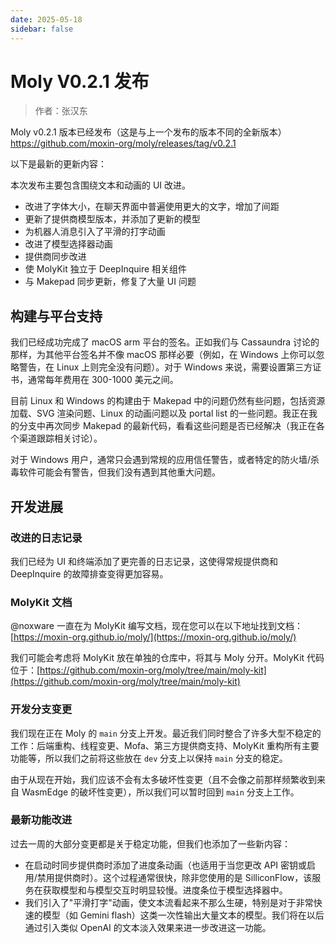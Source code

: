 ```yaml
---
date: 2025-05-18
sidebar: false
---
```


# Moly V0.2.1  发布

> 作者：张汉东

Moly  v0.2.1 版本已经发布（这是与上一个发布的版本不同的全新版本） https://github.com/moxin-org/moly/releases/tag/v0.2.1

以下是最新的更新内容：

本次发布主要包含围绕文本和动画的 UI 改进。

- 改进了字体大小，在聊天界面中普遍使用更大的文字，增加了间距
- 更新了提供商模型版本，并添加了更新的模型
- 为机器人消息引入了平滑的打字动画
- 改进了模型选择器动画
- 提供商同步改进
- 使 MolyKit 独立于 DeepInquire 相关组件
- 与 Makepad 同步更新，修复了大量 UI 问题

## 构建与平台支持

我们已经成功完成了 macOS arm 平台的签名。正如我们与 Cassaundra 讨论的那样，为其他平台签名并不像 macOS 那样必要（例如，在 Windows 上你可以忽略警告，在 Linux 上则完全没有问题）。对于 Windows 来说，需要设置第三方证书，通常每年费用在 300-1000 美元之间。

目前 Linux 和 Windows 的构建由于 Makepad 中的问题仍然有些问题，包括资源加载、SVG 渲染问题、Linux 的动画问题以及 portal list 的一些问题。我正在我的分支中再次同步 Makepad 的最新代码，看看这些问题是否已经解决（我正在各个渠道跟踪相关讨论）。

对于 Windows 用户，通常只会遇到常规的应用信任警告，或者特定的防火墙/杀毒软件可能会有警告，但我们没有遇到其他重大问题。

## 开发进展

### 改进的日志记录

我们已经为 UI 和终端添加了更完善的日志记录，这使得常规提供商和 DeepInquire 的故障排查变得更加容易。

### MolyKit 文档

@noxware 一直在为 MolyKit 编写文档，现在您可以在以下地址找到文档：[https://moxin-org.github.io/moly/](https://moxin-org.github.io/moly/)

我们可能会考虑将 MolyKit 放在单独的仓库中，将其与 Moly 分开。MolyKit 代码位于：[https://github.com/moxin-org/moly/tree/main/moly-kit](https://github.com/moxin-org/moly/tree/main/moly-kit)

### 开发分支变更

我们现在正在 Moly 的 `main` 分支上开发。最近我们同时整合了许多大型不稳定的工作：后端重构、线程变更、Mofa、第三方提供商支持、MolyKit 重构所有主要功能等，所以我们之前将这些放在 `dev` 分支上以保持 `main` 分支的稳定。

由于从现在开始，我们应该不会有太多破坏性变更（且不会像之前那样频繁收到来自 WasmEdge 的破坏性变更），所以我们可以暂时回到 `main` 分支上工作。

### 最新功能改进

过去一周的大部分变更都是关于稳定功能，但我们也添加了一些新内容：

- 在启动时同步提供商时添加了进度条动画（也适用于当您更改 API 密钥或启用/禁用提供商时）。这个过程通常很快，除非您使用的是 SilliconFlow，该服务在获取模型和与模型交互时明显较慢。进度条位于模型选择器中。
- 我们引入了"平滑打字"动画，使文本流看起来不那么生硬，特别是对于非常快速的模型（如 Gemini flash）这类一次性输出大量文本的模型。我们将在以后通过引入类似 OpenAI 的文本淡入效果来进一步改进这一功能。